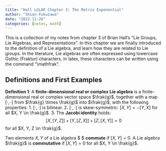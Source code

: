 ```yaml
---
title: "Hall LGLAR Chapter 3: The Matrix Exponential"
author: "Shion Fukuzawa"
date: "2022-11-26"
categories: [notes, math]
---
```


This is a collection of my notes from chapter 3 of Brian Hall's "Lie Groups, Lie Algebras, and Representations". In this chapter we are finally introduced to the definition of a Lie algebra, and learn how they are related to Lie groups. In the literature, Lie algebras are often expressed using lowercase Gothic (Fraktur) characters. In latex, these characters can be written using the command "\\mathfrak". 

## Definitions and First Examples

**Definition 1**: A **finite-dimensional real or complex Lie algebra** is a finite-dimensional real or complex vector space $\frak{g}$, together with a map $[\cdot, \cdot]$ from $\frak{g} \times \frak{g}$ into $\frak{g}$, with the following properties: 
1. $[\cdot, \cdot]$ is bilinear.
2. $[\cdot, \cdot]$ is skew-symmetric: $[X, Y] = - [Y, X]$ for all $X, Y \in \frak{g}$. 
3. The **Jacobi identity** holds:
$$[X, [Y, Z]] + [Y, [Z, X]] + [Z, [X, Y]] = 0$$
for all $X, Y, Z \in \frak{g}$. 

Two elements $X, Y$ of a Lie algebra $ \frak{g}$ **commute** if $[X, Y] = 0$. A Lie algebra $\frak{g}$ is **commutative** if $[X, Y] = 0$ for all $X, Y \in \frak{g}$. 

